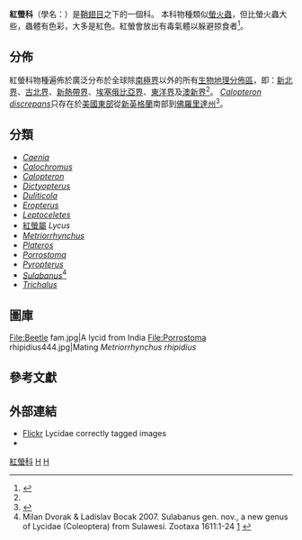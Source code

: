 {{Automatic Taxobox
| taxon = Lycidae
| image = Metriorrhynchus rhipidius02.jpg
| image_caption = ''[[Metriorrhynchus_rhipidius|Metriorrhynchus rhipidius]]''
| authority = {{tsl|en|Francis de Laporte de Castelnau||Laporte}}, 1836
| subdivision_ranks = [[属|属]]
| subdivision = [[#分類|見內文]]
}}

'''紅螢科'''（學名：{{lang|la|Lycidae}}）是[[鞘翅目|鞘翅目]]之下的一個科。
本科物種類似[[螢火蟲|螢火蟲]]，但比螢火蟲大些，蟲體有色彩，大多是紅色。紅螢會放出有毒氣體以躲避掠食者<ref name=lyci>{{cite journal |url=http://delta-intkey.com/elateria/www/lyci.htm |last1=Lawrence |first1=J.F. |last2=Hastings |first2=A.M. |last3=Dallwitz |first3=M.J. |last4=Paine |first4=T.A. |last5=Zurcher |first5=E.J. |year=2000 onwards |title=Elateriformia (Coleoptera): descriptions, illustrations, identification, and information retrieval for families and subfamilies |date=2005-10-09 |accessdate=2016-08-15 |language=en |journal= |archive-date=2018-10-21 |archive-url=https://web.archive.org/web/20181021005658/http://www.delta-intkey.com/elateria/www/lyci.htm |dead-url=yes }}</ref>。

==分佈==
紅螢科物種遍佈於廣泛分布於全球除[[南極界|南極界]]以外的所有[[生物地理分佈區|生物地理分佈區]]，即：[[新北界|新北界]]、[[古北界|古北界]]、[[新熱帶界|新熱帶界]]、[[埃塞俄比亞界|埃塞俄比亞界]]、[[東洋界|東洋界]]及[[澳新界|澳新界]]<ref name=lyci />。
''[[Calopteron_discrepans|Calopteron discrepans]]''只存在於[[美國東部|美國東部]]從[[新英格蘭|新英格蘭]]南部到[[佛羅里達州|佛羅里達州]]<ref>{{cite web |url=http://entomology.ifas.ufl.edu/creatures/misc/beetles/banded_net-winged_beetle.htm |title=''Calopteron discrepans'',  banded net-winged beetle |language=en |access-date=2016-08-15 |archive-date=2019-11-12 |archive-url=https://web.archive.org/web/20191112123512/http://entomology.ifas.ufl.edu/creatures/misc/beetles/banded_net-winged_beetle.htm |dead-url=no }}</ref>。

==分類==
*''[[Caenia|Caenia]]''
*''[[Calochromus|Calochromus]]''
*''[[Calopteron|Calopteron]]''
*''[[Dictyopterus|Dictyopterus]]''
*''[[Duliticola|Duliticola]]''
*''[[Eropterus|Eropterus]]''
*''[[Leptoceletes|Leptoceletes]]''
*[[紅螢屬|紅螢屬]] ''Lycus''
*''[[Metriorrhynchus|Metriorrhynchus]]''
*''[[Plateros|Plateros]]''
*''[[Porrostoma|Porrostoma]]''
*''[[Pyropterus|Pyropterus]]''
*''[[Sulabanus|Sulabanus]]''<ref>Milan Dvorak & Ladislav Bocak 2007. Sulabanus gen. nov., a new genus of Lycidae (Coleoptera) from Sulawesi. Zootaxa 1611:1-24 [http://mapress.com/zootaxa/2007f/z01611p024f.pdf] {{Wayback|url=http://mapress.com/zootaxa/2007f/z01611p024f.pdf |date=20190725003827 }}</ref>
*''[[Trichalus|Trichalus]]''

==圖庫==
<gallery widths="180" heights="180">
File:Beetle fam.jpg|A lycid from India
File:Porrostoma rhipidius444.jpg|Mating ''Metriorrhynchus rhipidius''
</gallery>

==參考文獻==
{{reflist}}

==外部連結==
{{Commonscat|Lycidae}}
* [http://www.flickr.com/search/?q=Lycidae Flickr] {{Wayback|url=http://www.flickr.com/search/?q=Lycidae |date=20200817163455 }} Lycidae correctly tagged images
* {{cite web |url=http://geocities.com/brisbane_beetles/Lycidae.htm |deadurl=yes |archiveurl=https://web.archive.org/web/20091027102341/http://geocities.com/brisbane_beetles/Lycidae.htm |title=Lycid beetles |archivedate=2009-10-27 |language=en }}

{{Coleoptera|4}}
{{Taxonbar}}
[[Category:紅螢科|]]
[[Category:_1836年描述的分类群|H]]
[[Category:_鞘翅目|H]]